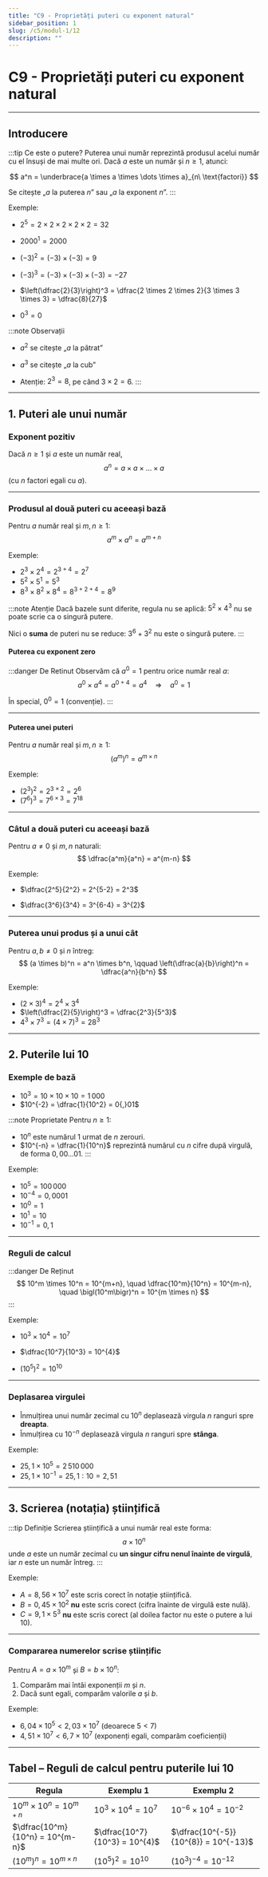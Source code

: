 ```yaml
---
title: "C9 - Proprietăți puteri cu exponent natural"
sidebar_position: 1
slug: /c5/modul-1/12
description: ""
---
```


# C9 - Proprietăți puteri cu exponent natural

---

## Introducere

:::tip Ce este o putere?
Puterea unui număr reprezintă produsul acelui număr cu el însuși de mai multe ori.
Dacă $a$ este un număr și $n \ge 1$, atunci:

$$
a^n = \underbrace{a \times a \times \dots \times a}_{n\ \text{factori}}
$$

Se citește „$a$ la puterea $n$” sau „$a$ la exponent $n$”.
:::

Exemple:

- $2^5 = 2 \times 2 \times 2 \times 2 \times 2 = 32$

- $2000^1 = 2000$

- $(-3)^2 = (-3) \times (-3) = 9$

- $(-3)^3 = (-3) \times (-3) \times (-3) = -27$

- $\left(\dfrac{2}{3}\right)^3 = \dfrac{2 \times 2 \times 2}{3 \times 3 \times 3} = \dfrac{8}{27}$

- $0^3 = 0$

:::note Observații
- $a^2$ se citește „$a$ la pătrat”  

- $a^3$ se citește „$a$ la cub”

- Atenție: $2^3 = 8$, pe când $3 \times 2 = 6$.
:::

---

## 1. Puteri ale unui număr

### Exponent pozitiv

Dacă $n \ge 1$ și $a$ este un număr real,  
$$
a^n = a \times a \times \dots \times a
$$
(cu $n$ factori egali cu $a$).

---

### Produsul al două puteri cu aceeași bază

Pentru $a$ număr real și $m, n \ge 1$:
$$
a^m \times a^n = a^{m+n}
$$

Exemple:

- $2^3 \times 2^4 = 2^{3+4} = 2^7$
- $5^2 \times 5^1 = 5^{3}$
- $8^3 \times 8^2 \times 8^4 = 8^{3+2+4} = 8^{9}$

:::note Atenție
Dacă bazele sunt diferite, regula nu se aplică:
$5^2 \times 4^3$ nu se poate scrie ca o singură putere.

Nici o **suma** de puteri nu se reduce:
$3^6 + 3^2$ nu este o singură putere.
:::

#### Puterea cu exponent zero

:::danger De Retinut
Observăm că $a^0 = 1$ pentru orice număr real $a$:
$$
a^0 \times a^4 = a^{0+4} = a^4
\quad\Rightarrow\quad
a^0 = 1
$$

În special, $0^0 = 1$ (convenție).
:::

---

#### Puterea unei puteri

Pentru $a$ număr real și $m, n \ge 1$:
$$
\bigl(a^m\bigr)^n = a^{m \times n}
$$

Exemple:
- $(2^3)^2 = 2^{3 \times 2} = 2^6$
- $(7^6)^3 = 7^{6 \times 3} = 7^{18}$

---

### Câtul a două puteri cu aceeași bază

Pentru $a \neq 0$ și $m, n$ naturali:
$$
\dfrac{a^m}{a^n} = a^{m-n}
$$

Exemple:

- $\dfrac{2^5}{2^2} = 2^{5-2} = 2^3$

- $\dfrac{3^6}{3^4} = 3^{6-4} = 3^{2}$


---

### Puterea unui produs și a unui cât

Pentru $a, b \neq 0$ și $n$ întreg:
$$
(a \times b)^n = a^n \times b^n,
\qquad
\left(\dfrac{a}{b}\right)^n = \dfrac{a^n}{b^n}
$$

Exemple:

- $(2 \times 3)^4 = 2^4 \times 3^4$
- $\left(\dfrac{2}{5}\right)^3 = \dfrac{2^3}{5^3}$
- $4^3 \times 7^3 = (4 \times 7)^3 = 28^3$

---

## 2. Puterile lui 10

### Exemple de bază

- $10^3 = 10 \times 10 \times 10 = 1\,000$
- $10^{-2} = \dfrac{1}{10^2} = 0{,}01$

:::note Proprietate
Pentru $n \ge 1$:
- $10^n$ este numărul 1 urmat de $n$ zerouri.
- $10^{-n} = \dfrac{1}{10^n}$ reprezintă numărul cu $n$ cifre după virgulă, de forma $0,00\dots 01$.
:::

Exemple:
- $10^5 = 100\,000$
- $10^{-4} = 0{,}0001$
- $10^0 = 1$
- $10^1 = 10$
- $10^{-1} = 0{,}1$

---

### Reguli de calcul

:::danger De Reținut
$$
10^m \times 10^n = 10^{m+n}, \quad
\dfrac{10^m}{10^n} = 10^{m-n}, \quad
\bigl(10^m\bigr)^n = 10^{m \times n}
$$
:::

Exemple:

- $10^3 \times 10^4 = 10^{7}$

- $\dfrac{10^7}{10^3} = 10^{4}$

- $\bigl(10^5\bigr)^2 = 10^{10}$

---

### Deplasarea virgulei

- Înmulțirea unui număr zecimal cu $10^n$ deplasează virgula $n$ ranguri spre **dreapta**.
- Înmulțirea cu $10^{-n}$ deplasează virgula $n$ ranguri spre **stânga**.

Exemple:

- $25{,}1 \times 10^5 = 2\,510\,000$
- $25{,}1 \times 10^{-1} = 25,1 : 10 = 2{,}51$

---

## 3. Scrierea (notația) științifică

:::tip Definiție
Scrierea științifică a unui număr real este forma:
$$
a \times 10^n
$$
unde $a$ este un număr zecimal cu **un singur cifru nenul înainte de virgulă**, iar $n$ este un număr întreg.
:::

Exemple:

- $A = 8{,}56 \times 10^7$ este scris corect în notație științifică.
- $B = 0{,}45 \times 10^{2}$ **nu** este scris corect (cifra înainte de virgulă este nulă).
- $C = 9{,}1 \times 5^3$ **nu** este scris corect (al doilea factor nu este o putere a lui 10).

---

### Compararea numerelor scrise științific

Pentru $A = a \times 10^m$ și $B = b \times 10^n$:

1. Comparăm mai întâi exponenții $m$ și $n$.  
2. Dacă sunt egali, comparăm valorile $a$ și $b$.

Exemple:

- $6{,}04 \times 10^5 < 2{,}03 \times 10^7$ (deoarece $5<7$)
- $4{,}51 \times 10^7 < 6{,}7 \times 10^7$ (exponenți egali, comparăm coeficienții)

---


## Tabel – Reguli de calcul pentru puterile lui $10$

| Regula | Exemplu 1 | Exemplu 2 |
|--------|----------|----------|
| $10^m \times 10^n = 10^{m+n}$ | $10^3 \times 10^4 = 10^{7}$ | $10^{-6} \times 10^{4} = 10^{-2}$ |
| $\dfrac{10^m}{10^n} = 10^{m-n}$ | $\dfrac{10^7}{10^3} = 10^{4}$ | $\dfrac{10^{-5}}{10^{8}} = 10^{-13}$ |
| $\bigl(10^m\bigr)^n = 10^{m \times n}$ | $(10^5)^2 = 10^{10}$ | $(10^3)^{-4} = 10^{-12}$ |
